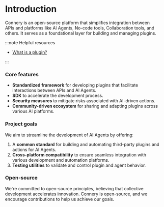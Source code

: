 # Introduction

Connery is an open-source platform that simplifies integration between APIs and platforms like AI Agents,
No-code tools, Collaboration tools, and others.
It serves as a foundational layer for building and managing plugins.

:::note Helpful resources

- [What is a plugin?](/docs/platform/introduction/core-concepts#plugin)

:::

### Core features

- **Standardized framework** for developing plugins that facilitate interactions between APIs and AI Agents.
- **SDK** to accelerate the development process.
- **Security measures** to mitigate risks associated with AI-driven actions.
- **Community-driven ecosystem** for sharing and adapting plugins across various AI platforms.

### Project goals

We aim to streamline the development of AI Agents by offering:

1. A **common standard** for building and automating third-party plugins and actions for AI Agents.
2. **Cross-platform compatibility** to ensure seamless integration with various development and automation platforms.
3. **Testing utilities** to validate and control plugin and agent behavior.

### Open-source

We're committed to open-source principles, believing that collective development accelerates innovation.
Connery is open-source, and we encourage contributions to help us achieve our goals.
